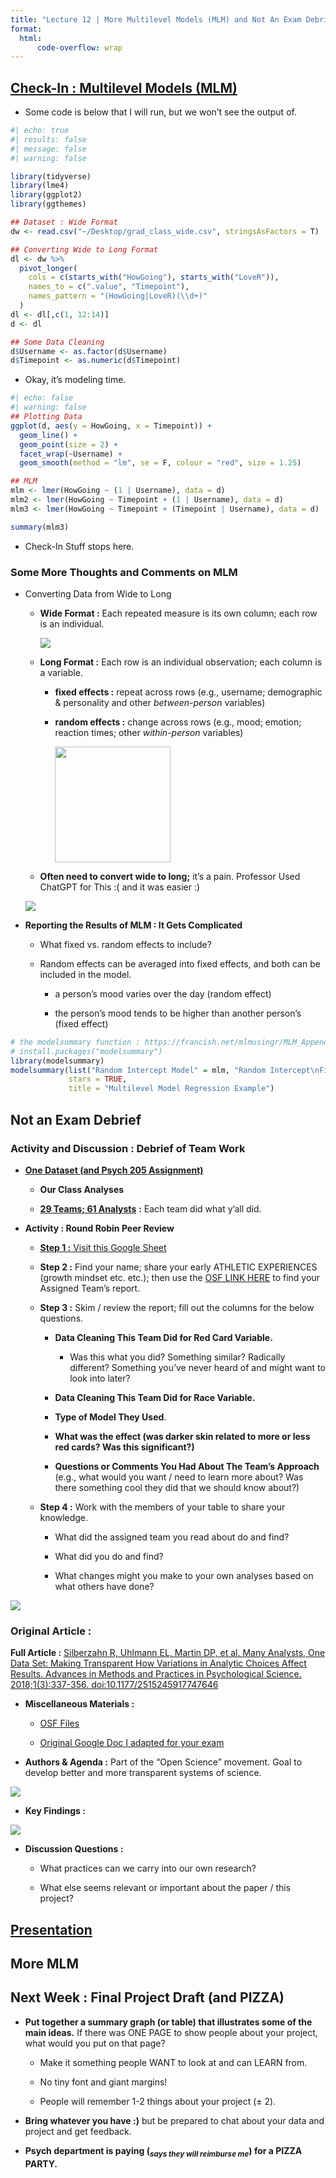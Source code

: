 ```yaml
---
title: "Lecture 12 | More Multilevel Models (MLM) and Not An Exam Debrief"
format: 
  html:
      code-overflow: wrap
---
```


## [Check-In : Multilevel Models (MLM)](https://docs.google.com/forms/d/e/1FAIpQLSfmtiyG6zXo_pgGLYempKtsyWhZdWDENCQYCCmHKuQ1sTdLuQ/viewform?usp=header)

-   Some code is below that I will run, but we won't see the output of.

```r
#| echo: true
#| results: false
#| message: false
#| warning: false

library(tidyverse)
library(lme4)
library(ggplot2)
library(ggthemes)

## Dataset : Wide Format
dw <- read.csv("~/Desktop/grad_class_wide.csv", stringsAsFactors = T)

## Converting Wide to Long Format
dl <- dw %>%
  pivot_longer(
    cols = c(starts_with("HowGoing"), starts_with("LoveR")),
    names_to = c(".value", "Timepoint"),
    names_pattern = "(HowGoing|LoveR)(\\d+)"
  )
dl <- dl[,c(1, 12:14)]
d <- dl

## Some Data Cleaning
d$Username <- as.factor(d$Username)
d$Timepoint <- as.numeric(d$Timepoint)
```

-   Okay, it's modeling time.

```r
#| echo: false
#| warning: false
## Plotting Data
ggplot(d, aes(y = HowGoing, x = Timepoint)) + 
  geom_line() + 
  geom_point(size = 2) + 
  facet_wrap(~Username) + 
  geom_smooth(method = "lm", se = F, colour = "red", size = 1.25)

## MLM
mlm <- lmer(HowGoing ~ (1 | Username), data = d)
mlm2 <- lmer(HowGoing ~ Timepoint + (1 | Username), data = d)
mlm3 <- lmer(HowGoing ~ Timepoint + (Timepoint | Username), data = d)

summary(mlm3)

```

-   Check-In Stuff stops here.

### Some More Thoughts and Comments on MLM

-   Converting Data from Wide to Long

    -   **Wide Format :** Each repeated measure is its own column; each row is an individual.

        ![](images/clipboard-2798629359.png)

    -   **Long Format :** Each row is an individual observation; each column is a variable.

        -   **fixed effects :** repeat across rows (e.g., username; demographic & personality and other *between-person* variables)

        -   **random effects :** change across rows (e.g., mood; emotion; reaction times; other *within-person* variables)

            ![](images/clipboard-2900539411.png){width="185"}

    -   **Often need to convert wide to long;** it's a pain. Professor Used ChatGPT for This :( and it was easier :)

    ![](images/clipboard-967868589.png)

-   **Reporting the Results of MLM : It Gets Complicated**

    -   What fixed vs. random effects to include?

    -   Random effects can be averaged into fixed effects, and both can be included in the model.

        -   a person's mood varies over the day (random effect)

        -   the person's mood tends to be higher than another person's (fixed effect)

```r
# the modelsummary function : https://francish.net/mlmusingr/MLM_Appendix_A.pdf
# install.packages("modelsummary")
library(modelsummary)
modelsummary(list("Random Intercept Model" = mlm, "Random Intercept\nFixed Slope Model" = mlm2, "Random Intercept\nRandom Slope Model" = mlm3), 
             stars = TRUE,
             title = "Multilevel Model Regression Example")
```

## Not an Exam Debrief

### Activity and Discussion : Debrief of Team Work

-   [**One Dataset (and Psych 205 Assignment)**](https://docs.google.com/document/d/1qGXXwLUf7fiEKhhJ5ur-FkNUHDyLfrhjdPcSosrsAZw/edit?usp=sharing)

    -   **Our Class Analyses**

    -   [**29 Teams; 61 Analysts**](https://osf.io/qix4g/files/osfstorage) **:** Each team did what y'all did.

-   **Activity : Round Robin Peer Review**

    -   [**Step 1 :** Visit this Google Sheet](https://docs.google.com/spreadsheets/d/11Ftod8PNXqlYVVTQ5a1ImtbXary4vIIMpfPwQv3zG2E/edit?usp=sharing)

    -   **Step 2 :** Find your name; share your early ATHLETIC EXPERIENCES (growth mindset etc. etc.); then use the [OSF LINK HERE](https://osf.io/qix4g/files/osfstorage) to find your Assigned Team's report.

    -   **Step 3 :** Skim / review the report; fill out the columns for the below questions.

        -   **Data Cleaning This Team Did for Red Card Variable.**

            -   Was this what you did? Something similar? Radically different? Something you've never heard of and might want to look into later?

        -   **Data Cleaning This Team Did for Race Variable.**

        -   **Type of Model They Used**.

        -   **What was the effect (was darker skin related to more or less red cards? Was this significant?)**

        -   **Questions or Comments You Had About The Team's Approach** (e.g., what would you want / need to learn more about? Was there something cool they did that we should know about?)

    -   **Step 4 :** Work with the members of your table to share your knowledge.

        -   What did the assigned team you read about do and find?

        -   What did you do and find?

        -   What changes might you make to your own analyses based on what others have done?

![](images/clipboard-290001262.png){fig-align="center"}

### Original Article :

**Full Article :** [Silberzahn R, Uhlmann EL, Martin DP, et al. Many Analysts, One Data Set: Making Transparent How Variations in Analytic Choices Affect Results. Advances in Methods and Practices in Psychological Science. 2018;1(3):337-356. doi:10.1177/2515245917747646](https://journals.sagepub.com/doi/epub/10.1177/2515245917747646)

-   **Miscellaneous Materials :**

    -   [OSF Files](https://osf.io/un3e5/files/osfstorage)

    -   [Original Google Doc I adapted for your exam](https://docs.google.com/document/d/1uCF5wmbcL90qvrk_J27fWAvDcDNrO9o_APkicwRkOKc/edit?tab=t.0)

-   **Authors & Agenda :** Part of the "Open Science" movement. Goal to develop better and more transparent systems of science.

![](images/clipboard-3837998832.png)

-   **Key Findings :**

![](images/clipboard-755498918.png)

-   **Discussion Questions :**

    -   What practices can we carry into our own research?

    -   What else seems relevant or important about the paper / this project?

## [Presentation](https://docs.google.com/presentation/d/1YZQ45_oj6TgiSIUpU7N6Ek5iTk2nn4T5RIpCz6Xi1K4/edit?usp=sharing)

## More MLM

## Next Week : Final Project Draft (and PIZZA)

-   **Put together a summary graph (or table) that illustrates some of the main ideas.** If there was ONE PAGE to show people about your project, what would you put on that page?

    -   Make it something people WANT to look at and can LEARN from.

    -   No tiny font and giant margins!

    -   People will remember 1-2 things about your project (± 2).

-   **Bring whatever you have :)** but be prepared to chat about your data and project and get feedback.

-   **Psych department is paying (~*says they will reimburse me*~) for a PIZZA PARTY.**
